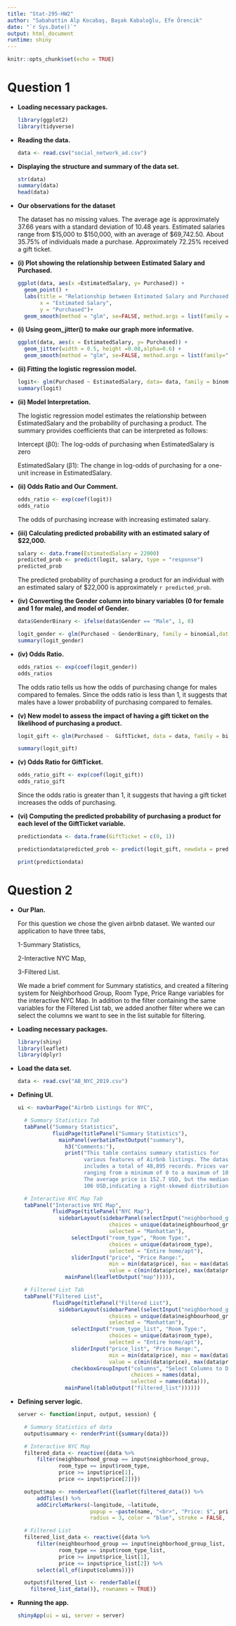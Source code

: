 ---
title: "Stat-295-HW2"
author: "Sabahattin Alp Kocabaş, Başak Kabaloğlu, Efe Örencik"
date: "`r Sys.Date()`"
output: html_document
runtime: shiny
---

```{r setup, include=FALSE}
knitr::opts_chunk$set(echo = TRUE)
```

# Question 1

-   **Loading necessary packages.**

    ```{r message=FALSE, warning=FALSE}
    library(ggplot2)
    library(tidyverse)
    ```

-   **Reading the data.**

    ```{r}
    data <- read.csv("social_network_ad.csv")
    ```

-   **Displaying the structure and summary of the data set.**

    ```{r}
    str(data)
    summary(data)
    head(data)
    ```

-   **Our observations for the dataset**

    The dataset has no missing values. The average age is approximately 37.66 years with a standard deviation of 10.48 years. Estimated salaries range from \$15,000 to \$150,000, with an average of \$69,742.50. About 35.75% of individuals made a purchase. Approximately 72.25% received a gift ticket.

-   **(i) Plot showing the relationship between Estimated Salary and Purchased.**

    ```{r message=FALSE}
    ggplot(data, aes(x =EstimatedSalary, y= Purchased)) +
      geom_point() +
      labs(title = "Relationship between Estimated Salary and Purchased",
           x = "Estimated Salary",
           y = "Purchased")+
      geom_smooth(method = "glm", se=FALSE, method.args = list(family = "binomial"))
    ```

-   **(i) Using geom_jitter() to make our graph more informative.**

    ```{r message=FALSE}
    ggplot(data, aes(x = EstimatedSalary, y= Purchased)) +
      geom_jitter(width = 0.5, height =0.08,alpha=0.6) + 
      geom_smooth(method = "glm", se=FALSE, method.args = list(family="binomial"))
    ```

-   **(ii) Fitting the logistic regression model.**

    ```{r}
    logit<- glm(Purchased ~ EstimatedSalary, data= data, family = binomial)
    summary(logit)
    ```

-   **(ii) Model Interpretation.**

    The logistic regression model estimates the relationship between EstimatedSalary and the probability of purchasing a product. The summary provides coefficients that can be interpreted as follows:

    Intercept (β0): The log-odds of purchasing when EstimatedSalary is zero

    EstimatedSalary (β1): The change in log-odds of purchasing for a one-unit increase in EstimatedSalary.

-   **(ii) Odds Ratio and Our Comment.**

    ```{r}
    odds_ratio <- exp(coef(logit))
    odds_ratio
    ```

    The odds of purchasing increase with increasing estimated salary.

-   **(iii) Calculating predicted probability with an estimated salary of \$22,000.**

    ```{r}
    salary <- data.frame(EstimatedSalary = 22000)
    predicted_prob <- predict(logit, salary, type = "response")
    predicted_prob
    ```

    The predicted probability of purchasing a product for an individual with an estimated salary of \$22,000 is approximately `r predicted_prob`.

-   **(iv) Converting the Gender column into binary variables (0 for female and 1 for male), and model of Gender.**

    ```{r}
    data$GenderBinary <- ifelse(data$Gender == "Male", 1, 0)

    logit_gender <- glm(Purchased ~ GenderBinary, family = binomial,data = data)
    summary(logit_gender)
    ```

-   **(iv) Odds Ratio.**

    ```{r}
    odds_ratios <- exp(coef(logit_gender))
    odds_ratios
    ```

    The odds ratio tells us how the odds of purchasing change for males compared to females. Since the odds ratio is less than 1, it suggests that males have a lower probability of purchasing compared to females.

-   **(v) New model to assess the impact of having a gift ticket on the likelihood of purchasing a product.**

    ```{r}
    logit_gift <- glm(Purchased ~  GiftTicket, data = data, family = binomial)

    summary(logit_gift)
    ```

-   **(v) Odds Ratio for GiftTicket.**

    ```{r}
    odds_ratio_gift <- exp(coef(logit_gift))
    odds_ratio_gift
    ```

    Since the odds ratio is greater than 1, it suggests that having a gift ticket increases the odds of purchasing.

-   **(vi) Computing the predicted probability of purchasing a product for each level of the GiftTicket variable.**

    ```{r}
    predictiondata <- data.frame(GiftTicket = c(0, 1))

    predictiondata$predicted_prob <- predict(logit_gift, newdata = predictiondata, type = "response")

    print(predictiondata)

    ```

# Question 2

-   **Our Plan.**

    For this question we chose the given airbnb dataset. We wanted our application to have three tabs,

    1-Summary Statistics,

    2-Interactive NYC Map,

    3-Filtered List.

    We made a brief comment for Summary statistics, and created a filtering system for Neighborhood Group, Room Type, Price Range variables for the interactive NYC Map. In addition to the filter containing the same variables for the Filtered List tab, we added another filter where we can select the columns we want to see in the list suitable for filtering.

<!-- -->

-   **Loading necessary packages.**

    ```{r message=FALSE}
    library(shiny)
    library(leaflet)
    library(dplyr)
    ```

-   **Load the data set.**

    ```{r}
    data <- read.csv("AB_NYC_2019.csv")
    ```

-   **Defining UI.**

    ```{r message=FALSE, warning=FALSE}
    ui <- navbarPage("Airbnb Listings for NYC",
      
      # Summary Statistics Tab
      tabPanel("Summary Statistics",
               fluidPage(titlePanel("Summary Statistics"),
                 mainPanel(verbatimTextOutput("summary"),
                   h3("Comments:"),
                   print("This table contains summary statistics for
                         various features of Airbnb listings. The dataset 
                         includes a total of 48,895 records. Prices vary widely,
                         ranging from a minimum of 0 to a maximum of 10,000 USD.
                         The average price is 152.7 USD, but the median price is 
                         106 USD,indicating a right-skewed distribution.")))),
      
      # Interactive NYC Map Tab
      tabPanel("Interactive NYC Map",
               fluidPage(titlePanel("NYC Map"),
                 sidebarLayout(sidebarPanel(selectInput("neighborhood_group", "Neighborhood Group:", 
                                 choices = unique(data$neighbourhood_group), 
                                 selected = "Manhattan"),
                     selectInput("room_type", "Room Type:", 
                                 choices = unique(data$room_type), 
                                 selected = "Entire home/apt"),
                     sliderInput("price", "Price Range:", 
                                 min = min(data$price), max = max(data$price), 
                                 value = c(min(data$price), max(data$price)))),
                   mainPanel(leafletOutput("map"))))),
      
      # Filtered List Tab
      tabPanel("Filtered List",
               fluidPage(titlePanel("Filtered List"),
                 sidebarLayout(sidebarPanel(selectInput("neighborhood_group_list", "Neighborhood Group:", 
                                 choices = unique(data$neighbourhood_group), 
                                 selected = "Manhattan"),
                     selectInput("room_type_list", "Room Type:", 
                                 choices = unique(data$room_type), 
                                 selected = "Entire home/apt"),
                     sliderInput("price_list", "Price Range:", 
                                 min = min(data$price), max = max(data$price), 
                                 value = c(min(data$price), max(data$price))),
                     checkboxGroupInput("columns", "Select Columns to Display:", 
                                        choices = names(data), 
                                        selected = names(data))),
                   mainPanel(tableOutput("filtered_list"))))))

    ```

-   **Defining server logic.**

    ```{r message=FALSE, warning=FALSE}
    server <- function(input, output, session) {
      
      # Summary Statistics of data 
      output$summary <- renderPrint({summary(data)})
      
      # Interactive NYC Map
      filtered_data <- reactive({data %>%
          filter(neighbourhood_group == input$neighborhood_group,
                 room_type == input$room_type,
                 price >= input$price[1],
                 price <= input$price[2])})
      
      output$map <- renderLeaflet({leaflet(filtered_data()) %>%
          addTiles() %>%
          addCircleMarkers(~longitude, ~latitude, 
                           popup = ~paste(name, "<br>", "Price: $", price, "<br>", "Room Type: ", room_type),
                           radius = 3, color = "blue", stroke = FALSE, fillOpacity = 0.7)})
      
      # Filtered List
      filtered_list_data <- reactive({data %>%
          filter(neighbourhood_group == input$neighborhood_group_list,
                 room_type == input$room_type_list,
                 price >= input$price_list[1],
                 price <= input$price_list[2]) %>%
          select(all_of(input$columns))})
      
      output$filtered_list <- renderTable({
        filtered_list_data()}, rownames = TRUE)}
    ```

-   **Running the app.**

    ```{r}
    shinyApp(ui = ui, server = server)
    ```
